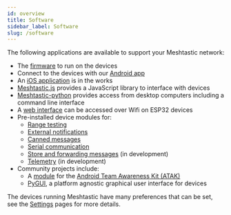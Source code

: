 ```yaml
---
id: overview
title: Software
sidebar_label: Software
slug: /software
---
```


The following applications are available to support your Meshtastic network:

- The [firmware](/docs/software/device/device-firmware) to run on the devices
- Connect to the devices with our [Android app](/docs/software/android/android-installation)
- An [iOS application](/docs/software/ios/ios-development) is in the works
- [Meshtastic.js](/docs/software/js/getting-started) provides a JavaScript library to interface with devices
- [Meshtastic-python](/docs/software/python/python-installation) provides access from desktop computers including a command line interface
- A [web interface](/docs/software/web/web-app-software) can be accessed over Wifi on ESP32 devices
- Pre-installed device modules for:
  - [Range testing](/docs/software/modules/range-test-module)
  - [External notifications](/docs/software/modules/ext-notif-module)
  - [Canned messages](/docs/software/modules/canned-message-module)
  - [Serial communication](/docs/software/modules/serial-module)
  - [Store and forwarding messages](/docs/software/modules/store-forward-module) (in development)
  - [Telemetry](/docs/software/modules/telemetry-module) (in development)
- Community projects include:
  - A [module](/docs/software/community/community-atak) for the [Android Team Awareness Kit (ATAK)](https://play.google.com/store/apps/details?id=com.atakmap.app.civ)
  - [PyGUI](/docs/software/community/community-pygui), a platform agnostic graphical user interface for devices

The devices running Meshtastic have many preferences that can be set, see the [Settings](/docs/settings) pages for more details.
